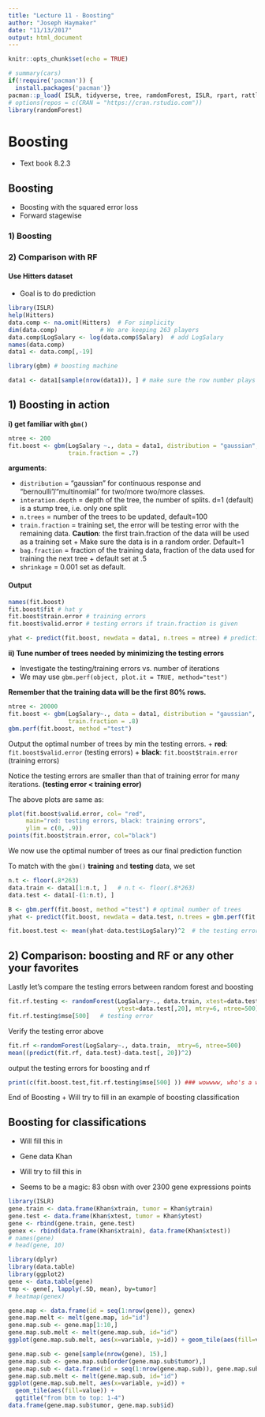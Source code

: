 ```yaml
---
title: "Lecture 11 - Boosting"
author: "Joseph Haymaker"
date: "11/13/2017"
output: html_document
---
```


```r
knitr::opts_chunk$set(echo = TRUE)
```

```r
# summary(cars)
if(!require('pacman')) {
  install.packages('pacman')}
pacman::p_load( ISLR, tidyverse, tree, ramdomForest, ISLR, rpart, rattle, pROC, partykit, gbm)
# options(repos = c(CRAN = "https://cran.rstudio.com"))
library(randomForest)
```

# Boosting 

+ Text book 8.2.3

## Boosting
+ Boosting with the squared error loss
+ Forward stagewise

### 1) Boosting 
### 2) Comparison with RF


#### Use Hitters dataset 

+ Goal is to do prediction

```r
library(ISLR)
help(Hitters)
data.comp <- na.omit(Hitters)  # For simplicity
dim(data.comp)            # We are keeping 263 players
data.comp$LogSalary <- log(data.comp$Salary)  # add LogSalary
names(data.comp)
data1 <- data.comp[,-19]  

library(gbm) # boosting machine

data1 <- data1[sample(nrow(data1)), ] # make sure the row number plays no row!
```

## 1) Boosting in action

__i) get familiar with `gbm()`__

```r
ntree <- 200
fit.boost <- gbm(LogSalary ~., data = data1, distribution = "gaussian", n.trees = ntree, interaction.depth = 2,
                 train.fraction = .7)
```

__arguments__:

+ `distribution` = "gaussian" for continuous response and "bernoulli"/"multinomial" for two/more two/more classes.
+ `interation.depth` = depth of the tree, the number of splits.  d=1 (default) is a stump tree, i.e. only one split
+ `n.trees` = number of the trees to be updated, default=100
+ `train.fraction` = training set, the error will be testing error with the remaining data.
       __Caution__: the first train.fraction of the data will be used as a training set
                +  Make sure the data is in a random order. Default=1                   
+ `bag.fraction` = fraction of the training data, fraction of the data used for training the next tree
             +  default set at .5
+ `shrinkage` = 0.001 set as default.

#### Output

```r
names(fit.boost)
fit.boost$fit # hat y
fit.boost$train.error # training errors 
fit.boost$valid.error # testing errors if train.fraction is given

yhat <- predict(fit.boost, newdata = data1, n.trees = ntree) # prediction, in this case it is the same as fit.boost$fit
```

__ii) Tune number of trees needed by minimizing the testing errors__

+ Investigate the testing/training errors vs. number of iterations
+ We may use `gbm.perf(object, plot.it = TRUE, method="test")`

__Remember that the training data will be the first 80% rows.__

```r
ntree <- 20000
fit.boost <- gbm(LogSalary~., data = data1, distribution = "gaussian", n.trees = ntree, interaction.depth = 2,
                 train.fraction = .8)
gbm.perf(fit.boost, method ="test") 
```

Output the optimal number of trees by min the testing errors.
+ __red__: `fit.boost$valid.error` (testing errors)
+ __black__: `fit.boost$train.error` (training errors)

Notice the testing errors are smaller than that of training error for many iterations. __(testing error < training error)__

The above plots are same as: 

```r
plot(fit.boost$valid.error, col= "red", 
     main="red: testing errors, black: training errors", 
     ylim = c(0, .9))
points(fit.boost$train.error, col="black")
```


We now use the optimal number of trees as our final prediction function

To match with the `gbm()` __training__ and __testing__ data, we set

```r
n.t <- floor(.8*263)
data.train <- data1[1:n.t, ]   # n.t <- floor(.8*263)
data.test <- data1[-(1:n.t), ]

B <- gbm.perf(fit.boost, method ="test") # optimal number of trees
yhat <- predict(fit.boost, newdata = data.test, n.trees = gbm.perf(fit.boost, method ="test") )

fit.boost.test <- mean(yhat-data.test$LogSalary)^2  # the testing error for boosting
```

## 2)  Comparison: boosting and RF or any other your favorites

Lastly let's compare the testing errors between random forest and boosting


```r
fit.rf.testing <- randomForest(LogSalary~., data.train, xtest=data.test[, -20], 
                               ytest=data.test[,20], mtry=6, ntree=500)
fit.rf.testing$mse[500]   # testing error
```

Verify the testing error above

```r
fit.rf <-randomForest(LogSalary~., data.train,  mtry=6, ntree=500)
mean((predict(fit.rf, data.test)-data.test[, 20])^2)
```

output the testing errors for boosting and rf

```r
print(c(fit.boost.test,fit.rf.testing$mse[500] )) ### wowwww, who's a winner????
```

End of Boosting 
+ Will try to fill in an example of boosting classification 

## Boosting for classifications 
+ Will fill this in


+ Gene data Khan 
+ Will try to fill this in
+ Seems to be a magic: 83 obsn with over 2300 gene expressions points
 
```r
library(ISLR)
gene.train <- data.frame(Khan$xtrain, tumor = Khan$ytrain)
gene.test <- data.frame(Khan$xtest, tumor = Khan$ytest)
gene <- rbind(gene.train, gene.test)
genex <- rbind(data.frame(Khan$xtrain), data.frame(Khan$xtest))
# names(gene)
# head(gene, 10)
```

```r
library(dplyr)
library(data.table)
library(ggplot2)
gene <- data.table(gene)
tmp <- gene[, lapply(.SD, mean), by=tumor]
# heatmap(genex)
```

```r
gene.map <- data.frame(id = seq(1:nrow(gene)), genex)
gene.map.melt <- melt(gene.map, id="id")
gene.map.sub <- gene.map[1:10,]
gene.map.sub.melt <- melt(gene.map.sub, id="id")
ggplot(gene.map.sub.melt, aes(x=variable, y=id)) + geom_tile(aes(fill=value))
```


```r
gene.map.sub <- gene[sample(nrow(gene), 15),]
gene.map.sub <- gene.map.sub[order(gene.map.sub$tumor),]
gene.map.sub <- data.frame(id = seq(1:nrow(gene.map.sub)), gene.map.sub)
gene.map.sub.melt <- melt(gene.map.sub, id="id")
ggplot(gene.map.sub.melt, aes(x=variable, y=id)) +
  geom_tile(aes(fill=value)) +
  ggtitle("from btm to top: 1-4")
data.frame(gene.map.sub$tumor, gene.map.sub$id)
```

